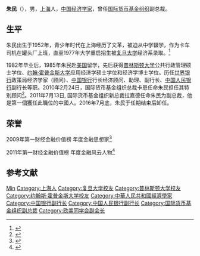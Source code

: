 {{Infobox_Person
| name = 朱民
|image= File:Flickr - World Economic Forum - Zhu Min - Annual Meeting of the New Champions Tianjin 2008.jpg
|box_width= 320px
|caption=
|occupation= 经济学家
| period = 
|birth_name=
| other_names =
| Sex = 男
|birth_date= {{birth year and age|1952}}
|birth_place= [[上海|上海]]
|death_date= 
|death_place= 
| nationality ={{PRC}}
| residence =
| party =
| religion =
| spouse = 
| relatives = 
|educate= [[复旦大学|复旦大学]]<br>[[普林斯顿大学|普林斯顿大学]]<br>[[约翰·霍普金斯大学|约翰·霍普金斯大学]]
| past = 
*[[国际货币基金组织|国际货币基金组织]]副总裁
*[[世界银行|世界银行]]政策局经济学家（顾问）
*[[中国银行|中国银行]]行长经济顾问、助理、副行长
*[[中国人民银行|中国人民银行]]副行长
| work =
|awards=
}}
'''朱民'''（{{bd|1952年|||}}），男，[[上海|上海]]人，[[中华人民共和国|中国]][[经济学家|经济学家]]，曾任[[国际货币基金组织|国际货币基金组织]]副总裁。

== 生平 ==
朱民出生于1952年，青少年时代在上海经历了文革，被迫从中学辍学，作为卡车司机在罐头厂上班，直至1977年大学重启招生被[[复旦大学|复旦大学]]经济系录取。<ref>{{cite web |author1=桑晓霓 |title=桑晓霓：与朱民共进午餐 |url=http://www.aisixiang.com/data/67950.html |website=爱思想 |accessdate=2020-07-17 |archive-date=2020-07-19 |archive-url=https://web.archive.org/web/20200719071420/http://www.aisixiang.com/data/67950.html |dead-url=no }}</ref>

1982年毕业后，1985年朱民赴[[美国|美国]]留学，先后获得[[普林斯顿大学|普林斯顿大学]]公共行政管理硕士学位、[[约翰·霍普金斯大学|约翰·霍普金斯大学]]应用经济学硕士学位和经济学博士学位。历任[[世界银行|世界银行]]政策局经济学家（顾问）、[[中国银行|中国银行]]行长经济顾问、助理、副行长、[[中国人民银行|中国人民银行]]副行长等职。2010年2月24日，国际货币基金组织总裁卡恩任命朱民担任其特别顾问<ref>{{cite web | language = zh-cn | publisher = 网易财经 | title = 朱民简介 | url = http://money.163.com/10/1012/17/6IQIF7IQ00254JKB.html | date = 2010-10-12 | accessdate = 2011-05-20 | archive-date = 2016-10-12 | archive-url = https://web.archive.org/web/20161012223643/http://money.163.com/10/1012/17/6IQIF7IQ00254JKB.html | dead-url = no }}</ref>。2011年7月13日, 国际货币基金组织新总裁拉嘉德任命朱民为副总裁，他是第一個獲任此職位的中國人。2016年7月底，朱民于任期结束后卸任。

== 荣誉 ==
2009年第一财经金融价值榜 年度金融思想家<ref>{{cite web | url = http://business.sohu.com/20091129/n268553792.shtml | title = 2009第一财经金融价值榜颁奖典礼:年度金融人物 | accessdate = 2012-03-13 | archive-date = 2021-07-03 | archive-url = https://web.archive.org/web/20210703093434/https://business.sohu.com/20091129/n268553792.shtml | dead-url = no }}</ref>

2011年第一财经金融价值榜 年度金融风云人物<ref>{{cite web | url = http://www.yicai.com/news/2011/12/1258825.html | title = 2011CFV获奖名单 | accessdate = 2012-03-13 | archive-date = 2012-09-23 | archive-url = https://web.archive.org/web/20120923005136/http://www.yicai.com/news/2011/12/1258825.html | dead-url = no }}</ref>

== 参考文献 ==
{{Reflist}}

{{Navboxes
| title  = 朱民在[[欧美同学会|欧美同学会]]的职务
| list1  =
{{欧美同学会第六届理事会}}
}}

{{Authority control}}
{{DEFAULTSORT:Zhu朱}}
[[Category:朱姓|Min]]
[[Category:上海人|Category:上海人]]
[[Category:复旦大学校友|Category:复旦大学校友]]
[[Category:普林斯顿大学校友|Category:普林斯顿大学校友]]
[[Category:约翰斯·霍普金斯大学校友|Category:约翰斯·霍普金斯大学校友]]
[[Category:中華人民共和國經濟學家|Category:中華人民共和國經濟學家]]
[[Category:中国银行副行长|Category:中国银行副行长]]
[[Category:中国人民银行副行长|Category:中国人民银行副行长]]
[[Category:国际货币基金组织副总裁|Category:国际货币基金组织副总裁]]
[[Category:欧美同学会副会长|Category:欧美同学会副会长]]